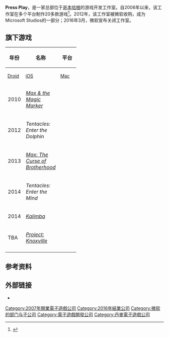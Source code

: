 {{NoteTA
| G1=Games
}}
{{Infobox company
| name = Press Play
| logo = [[File:Press_Play_Logo.gif|100px]]
| caption =
| type = 子公司
| foundation =
| location = {{Flagicon|Denmark}} [[丹麦|丹麦]][[哥本哈根|哥本哈根]]
| key_people =
| industry =
| products =
| revenue =
| operating_income =
| net_income =
| owner = [[Microsoft|Microsoft]]
| num_employees =
| parent = [[Microsoft_Studios|Microsoft Studios]]
| homepage = [http://pressplay.dk pressplay.dk]
}}

'''Press Play'''，是一家总部位于[[哥本哈根|哥本哈根]]的游戏开发工作室。自2006年以来，该工作室在多个平台制作20多款游戏<ref name="about">{{cite web| url=http://pressplay.dk/about/| title=About Press Play| deadurl=yes| archiveurl=https://web.archive.org/web/20151108085606/http://pressplay.dk/about/| archivedate=2015-11-08| accessdate=2015-11-19}}</ref>。2012年，该工作室被微软收购，成为Microsoft Studios的一部分；2016年3月，微软宣布关闭工作室。

== 旗下游戏 ==

{| class="wikitable"
|-
! rowspan="2" | 年份
! rowspan="2" | 名称
! colspan="10" | 平台
|-
! style="width:3em; font-size:90%" | [[Android|Droid]]
! style="width:3em; font-size:90%" | [[iOS|iOS]]
! style="width:3em; font-size:90%" | [[Mac_OS|Mac]]
! style="width:3em; font-size:90%" | [[Nintendo_DS|NDS]]
! style="width:3em; font-size:90%" | [[PlayStation_Network|PSN]]
! style="width:3em; font-size:90%" | [[Wii|Wii]]
! style="width:3em; font-size:90%" | [[Microsoft_Windows|Win]]
! style="width:3em; font-size:90%" | [[Windows_Phone|WP]]
! style="width:3em; font-size:90%" | [[Xbox_360|X360]]
! style="width:3em; font-size:90%" | [[Xbox_One|XBO]]
|-
| 2010
| ''[[Max_&_the_Magic_Marker|Max & the Magic Marker]]''
| {{No}}
| {{Yes}}
| {{Yes}}
| {{Yes}}
| {{Yes}}
| {{Yes}}
| {{Yes}}
| {{Yes}}
| {{No}}
| {{No}}
|-
| 2012
| ''Tentacles: Enter the Dolphin''
| {{Yes}}
| {{Yes}}
| {{No}}
| {{No}}
| {{No}}
| {{No}}
| {{No}}
| {{Yes}}
| {{No}}
| {{No}}
|-
| 2013
| ''[[Max:_The_Curse_of_Brotherhood|Max: The Curse of Brotherhood]]''
| {{No}}
| {{No}}
| {{No}}
| {{No}}
| {{No}}
| {{No}}
| {{Yes}}
| {{No}}
| {{Yes}}
| {{Yes}}
|-
| 2014
| ''Tentacles: Enter the Mind''
| {{No}}
| {{No}}
| {{No}}
| {{No}}
| {{No}}
| {{No}}
| {{Yes}}
| {{Yes}}
| {{No}}
| {{No}}
|-
| 2014
| ''[[Kalimba_(video_game)|Kalimba]]''
| {{No}}
| {{No}}
| {{No}}
| {{No}}
| {{No}}
| {{No}}
| {{Yes}}
| {{No}}
| {{No}}
| {{Yes}}
|-
| TBA
| ''[[Project:_Knoxville|Project: Knoxville]]''
| {{No}}
| {{No}}
| {{No}}
| {{No}}
| {{No}}
| {{No}}
| {{No}}
| {{No}}
| {{No}}
| {{Yes}}
|-
|}

== 参考资料 ==
{{reflist}}

== 外部链接 ==

* {{Official website|http://pressplay.dk/}}

{{Microsoft Studios}}

{{DEFAULTSORT:Press Play}}
[[Category:2007年開業電子遊戲公司|Category:2007年開業電子遊戲公司]]
[[Category:2016年結業公司|Category:2016年結業公司]]
[[Category:微软的部门与子公司|Category:微软的部门与子公司]]
[[Category:電子遊戲開發公司|Category:電子遊戲開發公司]]
[[Category:丹麥電子遊戲公司|Category:丹麥電子遊戲公司]]

{{Europe-videogame-company-stub}}